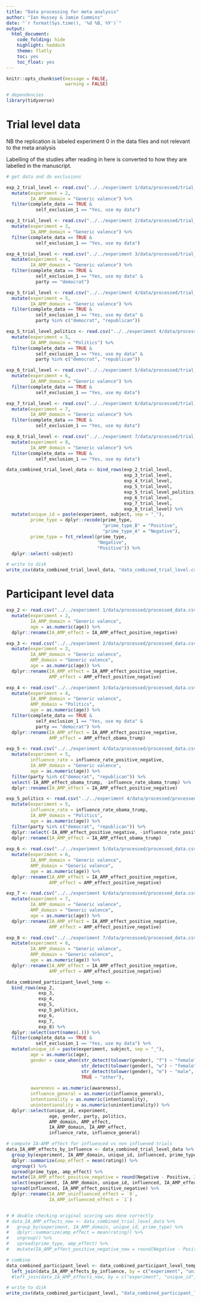 ```yaml
---
title: "Data processing for meta analysis"
author: "Ian Hussey & Jamie Cummins"
date: "`r format(Sys.time(), '%d %B, %Y')`"
output:
  html_document:
    code_folding: hide
    highlight: haddock
    theme: flatly
    toc: yes
    toc_float: yes
---
```


```r

knitr::opts_chunk$set(message = FALSE,
                      warning = FALSE)

```

```r

# dependencies
library(tidyverse)

```

# Trial level data

NB the replication is labeled experiment 0 in the data files and not relevant to the meta analysis 

Labelling of the studies after reading in here is converted to how they are labelled in the manuscript.

```r

# get data and do exclusions

exp_2_trial_level <- read.csv("../../experiment 1/data/processed/trial_level_ia_amp_positive_negative_data.csv") %>%
  mutate(experiment = 2,
         IA_AMP_domain = "Generic valence") %>%
  filter(complete_data == TRUE & 
           self_exclusion_1 == "Yes, use my data")

exp_3_trial_level <- read.csv("../../experiment 2/data/processed/trial_level_ia_amp_positive_negative_data.csv") %>%
  mutate(experiment = 3,
         IA_AMP_domain = "Generic valence") %>%
  filter(complete_data == TRUE & 
           self_exclusion_1 == "Yes, use my data")

exp_4_trial_level <- read.csv("../../experiment 3/data/processed/trial_level_ia_amp_positive_negative_data.csv") %>%
  mutate(experiment = 4,
         IA_AMP_domain = "Generic valence") %>%
  filter(complete_data == TRUE & 
           self_exclusion_1 == "Yes, use my data" &
           party == "democrat")

exp_5_trial_level <- read.csv("../../experiment 4/data/processed/trial_level_ia_amp_positive_negative_data.csv") %>%
  mutate(experiment = 5,
         IA_AMP_domain = "Generic valence") %>%
  filter(complete_data == TRUE & 
           self_exclusion_1 == "Yes, use my data" &
           party %in% c("democrat", "republican"))

exp_5_trial_level_politics <- read.csv("../../experiment 4/data/processed/trial_level_ia_amp_obama_trump_data.csv") %>%
  mutate(experiment = 5,
         IA_AMP_domain = "Politics") %>%
  filter(complete_data == TRUE & 
           self_exclusion_1 == "Yes, use my data" &
           party %in% c("democrat", "republican"))

exp_6_trial_level <- read.csv("../../experiment 5/data/processed/trial_level_ia_amp_positive_negative_data.csv") %>%
  mutate(experiment = 6,
         IA_AMP_domain = "Generic valence") %>%
  filter(complete_data == TRUE & 
           self_exclusion_1 == "Yes, use my data")

exp_7_trial_level <- read.csv("../../experiment 6/data/processed/trial_level_ia_amp_positive_negative_data.csv") %>%
  mutate(experiment = 7,
         IA_AMP_domain = "Generic valence") %>%
  filter(complete_data == TRUE & 
           self_exclusion_1 == "Yes, use my data")

exp_8_trial_level <- read.csv("../../experiment 7/data/processed/trial_level_ia_amp_positive_negative_data.csv") %>%
  mutate(experiment = 8,
         IA_AMP_domain = "Generic valence") %>%
  filter(complete_data == TRUE & 
           self_exclusion_1 == "Yes, use my data")

data_combined_trial_level_data <- bind_rows(exp_2_trial_level,
                                            exp_3_trial_level,
                                            exp_4_trial_level,
                                            exp_5_trial_level,
                                            exp_5_trial_level_politics,
                                            exp_6_trial_level,
                                            exp_7_trial_level,
                                            exp_8_trial_level) %>%
  mutate(unique_id = paste(experiment, subject, sep = "_"),
         prime_type = dplyr::recode(prime_type,
                                    "prime_type_B" = "Positive",
                                    "prime_type_A" = "Negative"),
         prime_type = fct_relevel(prime_type,
                                  "Negative",
                                  "Positive")) %>%
  dplyr::select(-subject)

# write to disk 
write_csv(data_combined_trial_level_data, "data_combined_trial_level.csv")

```

# Participant level data

```r

exp_2 <- read.csv("../../experiment 1/data/processed/processed_data.csv") %>%
  mutate(experiment = 2,
         IA_AMP_domain = "Generic valence",
         age = as.numeric(age)) %>%
  dplyr::rename(IA_AMP_effect = IA_AMP_effect_positive_negative)

exp_3 <- read.csv("../../experiment 2/data/processed/processed_data.csv") %>%
  mutate(experiment = 3,
         IA_AMP_domain = "Generic valence",
         AMP_domain = "Generic valence",
         age = as.numeric(age)) %>%
  dplyr::rename(IA_AMP_effect = IA_AMP_effect_positive_negative,
                AMP_effect = AMP_effect_positive_negative)

exp_4 <- read.csv("../../experiment 3/data/processed/processed_data.csv") %>%
  mutate(experiment = 4,
         IA_AMP_domain = "Generic valence",
         AMP_domain = "Politics",
         age = as.numeric(age)) %>%
  filter(complete_data == TRUE & 
           self_exclusion_1 == "Yes, use my data" &
           party == "democrat") %>%
  dplyr::rename(IA_AMP_effect = IA_AMP_effect_positive_negative,
                AMP_effect = AMP_effect_obama_trump)

exp_5 <- read.csv("../../experiment 4/data/processed/processed_data.csv") %>%
  mutate(experiment = 5,
         influence_rate = influence_rate_positive_negative,
         IA_AMP_domain = "Generic valence",
         age = as.numeric(age)) %>%
  filter(party %in% c("democrat", "republican")) %>%
  select(-IA_AMP_effect_obama_trump, -influence_rate_obama_trump) %>%
  dplyr::rename(IA_AMP_effect = IA_AMP_effect_positive_negative)

exp_5_politics <- read.csv("../../experiment 4/data/processed/processed_data.csv") %>%
  mutate(experiment = 5,
         influence_rate = influence_rate_obama_trump,
         IA_AMP_domain = "Politics",
         age = as.numeric(age)) %>%
  filter(party %in% c("democrat", "republican")) %>%
  dplyr::select(-IA_AMP_effect_positive_negative, -influence_rate_positive_negative) %>%
  dplyr::rename(IA_AMP_effect = IA_AMP_effect_obama_trump) 
  
exp_6 <- read.csv("../../experiment 5/data/processed/processed_data.csv") %>%
  mutate(experiment = 6,
         IA_AMP_domain = "Generic valence",
         AMP_domain = "Generic valence",
         age = as.numeric(age)) %>%
  dplyr::rename(IA_AMP_effect = IA_AMP_effect_positive_negative,
                AMP_effect = AMP_effect_positive_negative) 

exp_7 <- read.csv("../../experiment 6/data/processed/processed_data.csv") %>%
  mutate(experiment = 7,
         IA_AMP_domain = "Generic valence",
         AMP_domain = "Generic valence",
         age = as.numeric(age)) %>%
  dplyr::rename(IA_AMP_effect = IA_AMP_effect_positive_negative,
                AMP_effect = AMP_effect_positive_negative) 

exp_8 <- read.csv("../../experiment 7/data/processed/processed_data.csv") %>%
  mutate(experiment = 8,
         IA_AMP_domain = "Generic valence",
         AMP_domain = "Generic valence",
         age = as.numeric(age)) %>%
  dplyr::rename(IA_AMP_effect = IA_AMP_effect_positive_negative,
                AMP_effect = AMP_effect_positive_negative)

data_combined_participant_level_temp <- 
  bind_rows(exp_2, 
            exp_3, 
            exp_4, 
            exp_5,
            exp_5_politics, 
            exp_6,
            exp_7,
            exp_8) %>%
  dplyr::select(sort(names(.))) %>%
  filter(complete_data == TRUE & 
           self_exclusion_1 == "Yes, use my data") %>%
  mutate(unique_id = paste(experiment, subject, sep = "_"),
         age = as.numeric(age),
         gender = case_when(str_detect(tolower(gender), "f") ~ "female",
                            str_detect(tolower(gender), "w") ~ "female",
                            str_detect(tolower(gender), "m") ~ "male",
                            TRUE ~ "other"),
         
         awareness = as.numeric(awareness),
         influence_general = as.numeric(influence_general),
         intentionality = as.numeric(intentionality),
         unintentionality = as.numeric(unintentionality)) %>%
  dplyr::select(unique_id, experiment, 
                age, gender, party, politics, 
                AMP_domain, AMP_effect,
                IA_AMP_domain, IA_AMP_effect,
                influence_rate, influence_general)

# compute IA-AMP effect for influenced vs non influened trials
data_IA_AMP_effects_by_influence <- data_combined_trial_level_data %>%
  group_by(experiment, IA_AMP_domain, unique_id, influenced, prime_type) %>%
  dplyr::summarize(amp_effect = mean(rating)) %>%
  ungroup() %>%
  spread(prime_type, amp_effect) %>%
  mutate(IA_AMP_effect_positive_negative = round(Negative - Positive, 2)) %>%
  select(experiment, IA_AMP_domain, unique_id, influenced, IA_AMP_effect_positive_negative) %>%
  spread(influenced, IA_AMP_effect_positive_negative) %>%
  dplyr::rename(IA_AMP_uninfluenced_effect = `0`,
                IA_AMP_influenced_effect = `1`)


# # double checking original scoring was done correctly
# data_IA_AMP_effects_new <- data_combined_trial_level_data %>%
#   group_by(experiment, IA_AMP_domain, unique_id, prime_type) %>%
#   dplyr::summarize(amp_effect = mean(rating)) %>%
#   ungroup() %>%
#   spread(prime_type, amp_effect) %>%
#   mutate(IA_AMP_effect_positive_negative_new = round(Negative - Positive, 2))

# combine
data_combined_participant_level <- data_combined_participant_level_temp %>%
  left_join(data_IA_AMP_effects_by_influence, by = c("experiment", "unique_id", "IA_AMP_domain"))
  #left_join(data_IA_AMP_effects_new, by = c("experiment", "unique_id", "IA_AMP_domain"))

# write to disk 
write_csv(data_combined_participant_level, "data_combined_participant_level.csv")

```

